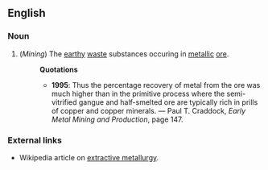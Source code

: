 ==English==
===Noun===
#(''Mining'') The [[earthy]] [[waste]] substances occuring in [[metallic]] [[ore]].
#:'''Quotations'''
#:*'''1995''': Thus the percentage recovery of metal from the ore was much higher than in the primitive process where the semi-vitrified gangue and half-smelted ore are typically rich in prills of copper and copper minerals. &mdash; Paul T. Craddock, ''Early Metal Mining and Production'', page 147.
===External links===
* Wikipedia article on [[w:extractive_metallurgy|extractive metallurgy]].